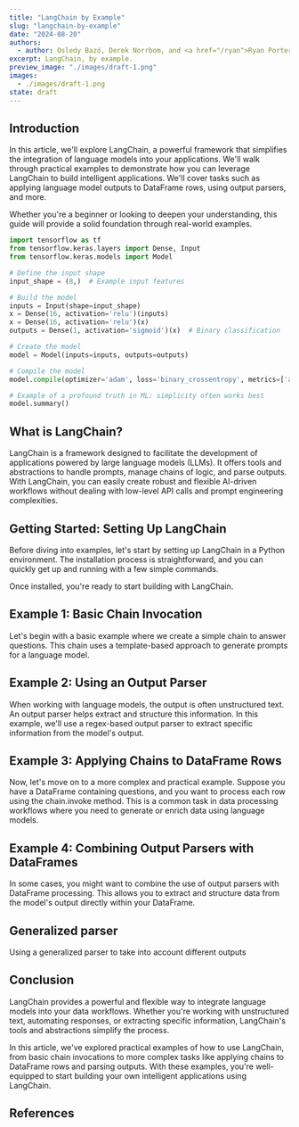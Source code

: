 ```yaml
---
title: "LangChain by Example"
slug: "langchain-by-example"
date: "2024-08-20"
authors:
  - author: Osledy Bazó, Derek Norrbom, and <a href="/ryan">Ryan Porter</a>
excerpt: LangChain, by example.
preview_image: "./images/draft-1.png"
images:
  - ./images/draft-1.png
state: draft
---
```



## Introduction

In this article, we'll explore LangChain, a powerful framework that simplifies the integration of language models into your applications. We'll walk through practical examples to demonstrate how you can leverage LangChain to build intelligent applications. We'll cover tasks such as applying language model outputs to DataFrame rows, using output parsers, and more.

Whether you're a beginner or looking to deepen your understanding, this guide will provide a solid foundation through real-world examples.


```python
import tensorflow as tf
from tensorflow.keras.layers import Dense, Input
from tensorflow.keras.models import Model

# Define the input shape
input_shape = (8,)  # Example input features

# Build the model
inputs = Input(shape=input_shape)
x = Dense(16, activation='relu')(inputs)
x = Dense(16, activation='relu')(x)
outputs = Dense(1, activation='sigmoid')(x)  # Binary classification

# Create the model
model = Model(inputs=inputs, outputs=outputs)

# Compile the model
model.compile(optimizer='adam', loss='binary_crossentropy', metrics=['accuracy'])

# Example of a profound truth in ML: simplicity often works best
model.summary()
```


## What is LangChain?

LangChain is a framework designed to facilitate the development of applications powered by large language models (LLMs). It offers tools and abstractions to handle prompts, manage chains of logic, and parse outputs. With LangChain, you can easily create robust and flexible AI-driven workflows without dealing with low-level API calls and prompt engineering complexities.

## Getting Started: Setting Up LangChain

Before diving into examples, let's start by setting up LangChain in a Python environment. The installation process is straightforward, and you can quickly get up and running with a few simple commands.

Once installed, you're ready to start building with LangChain.

## Example 1: Basic Chain Invocation

Let's begin with a basic example where we create a simple chain to answer questions. This chain uses a template-based approach to generate prompts for a language model.

## Example 2: Using an Output Parser

When working with language models, the output is often unstructured text. An output parser helps extract and structure this information. In this example, we'll use a regex-based output parser to extract specific information from the model's output.

## Example 3: Applying Chains to DataFrame Rows

Now, let's move on to a more complex and practical example. Suppose you have a DataFrame containing questions, and you want to process each row using the chain.invoke method. This is a common task in data processing workflows where you need to generate or enrich data using language models.

## Example 4: Combining Output Parsers with DataFrames

In some cases, you might want to combine the use of output parsers with DataFrame processing. This allows you to extract and structure data from the model's output directly within your DataFrame.

## Generalized parser

Using a generalized parser to take into account different outputs

## Conclusion

LangChain provides a powerful and flexible way to integrate language models into your data workflows. Whether you're working with unstructured text, automating responses, or extracting specific information, LangChain's tools and abstractions simplify the process.

In this article, we've explored practical examples of how to use LangChain, from basic chain invocations to more complex tasks like applying chains to DataFrame rows and parsing outputs. With these examples, you're well-equipped to start building your own intelligent applications using LangChain.

## References

<CitationsList citationFormat="apa" />
